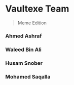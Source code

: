 
# Vaultexe Team

> Meme Edition

### Ahmed Ashraf

<Socials
  imgSrc={ahmed}
  linkedinUsername="ahmedashraf14"
  githubUsername="ahmedabdou14"
  description="
        Ahmed is a backend engineer and is currently a senior computer science student at Qatar University, class of 2024.
        He lead the development of Vaultexe backend services and system design.
        Besides software engineering, you can find him playing some table tennis or grappling in BJJ.
    "
/>

### Waleed Bin Ali

<Socials
  imgSrc={waleed}
  linkedinUsername="waiid-ben-ali-2590a320a"
  githubUsername="Walid-wb1901942"
  description="
        Walid, a senior computer science student at Qatar University, specializes in cybersecurity within the class of 2024.
        He is a core contributor to the Vaultexe web extension and an active researcher in the field of cyber security.
        Beyond his academic and professional commitments, Walid showcases his passion for teamwork and athleticism as a prominent member of the university football and futsal teams. 
    "
/>

### Husam Snober

<Socials
  imgSrc={husam}
  linkedinUsername="hussam-snober-949b29275"
  githubUsername="Husam-Hs1807958"
  description="
        Husam is a senior computer science student at Qatar University with a concentration in cybersecurity, class of 2024.
        He kickstarted Vaultexe Chrome Extension development and contributed to Vaultexe backend service!
        Besides his security R&D, Husam is a passionate Valorant player with a Kill/Death ratio of 0.01!
    "
/>

### Mohamed Saqalla

<Socials
  imgSrc={mohamed}
  linkedinUsername=""
  githubUsername="Mohammed-ms1905293"
  description="
        Mohamed is a senior computer science student at Qatar University with a concentration in cybersecurity, class of 2024.
        He contributed significantly to the development of Vaultexe Chrome Extension and streamlined Vaultexe features!
        In his free time (most of the time), Mohamed slays League of Legends and sometimes binds his mastery emote to ult.
    "
/>
